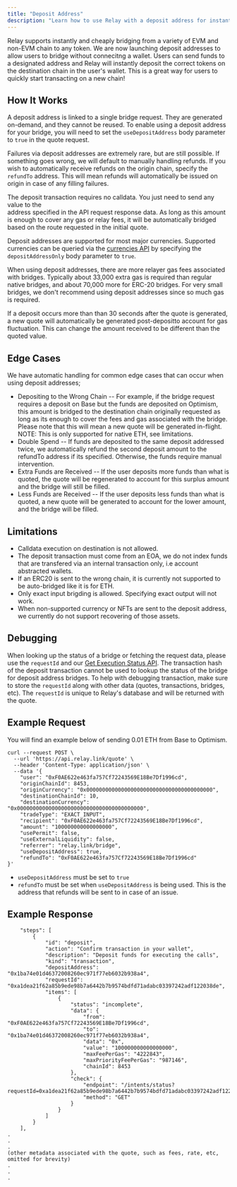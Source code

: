 ```yaml
---
title: "Deposit Address"
description: "Learn how to use Relay with a deposit address for instant bridging."
---
```


Relay supports instantly and cheaply bridging from a variety of EVM and non-EVM chain to any token.
We are now launching deposit addresses to allow users to bridge without connecitng a wallet. Users can send funds to a designated address
and Relay will instantly deposit the correct tokens on the destination chain in the user's wallet. This is a great way for users to quickly
start transacting on a new chain!

## How It Works

A deposit address is linked to a single bridge request. They are generated on-demand, and they cannot be reused. To enable using a deposit address for your bridge, you will need to set the `useDepositAddress` body parameter to `true` in the quote request. 

Failures via deposit addresses are extremely rare, but are still possible. If something goes wrong, we will default to manually handling refunds. If you wish to automatically receive refunds on the origin chain, specify the `refundTo` address. This will mean refunds will automatically be issued on origin in case of any filling failures. 


The deposit transaction requires no calldata. You just need to send any value to the  
address specified in the API request response data.  As long as this amount is enough to cover any gas or relay fees, it will be automatically bridged based on the route requested in the initial quote.

Deposit addresses are supported for most major currencies. Supported currencies can be queried via the [currencies API](https://docs.relay.link/references/api/get-currencies) by specifying the `depositAddressOnly` body parameter to `true`.

When using deposit addresses, there are more relayer gas fees associated with bridges. Typically about
33,000 extra gas is required than regular native bridges, and about 70,000 more for ERC-20 bridges. For very small bridges, we don't recommend using deposit addresses since so much gas is required.

If a deposit occurs more than than 30 seconds after the quote is generated, a new quote will automatically be generated post-depositto account for gas fluctuation. This can change the amount received to be different than the quoted value.

## Edge Cases

We have automatic handling for common edge cases that can occur when using deposit addresses;

- Depositing to the Wrong Chain -- For example, if the bridge request requires a deposit on Base but the funds
  are deposited on Optimism, this amount is bridged to the destination chain originally requested as long as its enough to cover the fees and gas associated with the bridge. Please note that this will mean a new quote will be generated in-flight. NOTE: This is only supported for native ETH, see limitations.
- Double Spend -- If funds are deposited to the same deposit addressed twice, we automatically refund the second deposit amount to the refundTo address if its specified. Otherwise, the funds require manual intervention.
- Extra Funds are Received -- If the user deposits more funds than what is quoted, the quote will be
  regenerated to account for this surplus amount and the bridge will still be filled.
- Less Funds are Received -- If the user deposits less funds than what is quoted, a new quote will be generated to account for the lower amount, and the bridge will be filled.

## Limitations

- Calldata execution on destination is not allowed.
- The deposit transaction must come from an EOA, we do not index funds that are transfered via an internal transaction only, i.e account abstracted wallets.
- If an ERC20 is sent to the wrong chain, it is currently not supported to be auto-bridged like it is for ETH.
- Only exact input brigding is allowed. Specifying exact output will not work.
- When non-supported currency or NFTs are sent to the deposit address, we
  currently do not support recovering of those assets.

## Debugging

When looking up the status of a bridge or fetching the request data, please use the `requestId` and our [Get Execution Status API](/references/api/get-intents-status-v2).
The transaction hash of the deposit transaction cannot be used to lookup the status of the bridge for deposit address bridges.
To help with debugging transaction, make sure to store the `requestId` along with other data (quotes, transactions,
bridges, etc). The `requestId` is unique to Relay's database and will be returned with the quote.

## Example Request

You will find an example below of sending 0.01 ETH from Base to Optimism.

```curl
curl --request POST \
  --url 'https://api.relay.link/quote' \
  --header 'Content-Type: application/json' \
  --data '{
	"user": "0xF0AE622e463fa757Cf72243569E18Be7Df1996cd",
	"originChainId": 8453,
	"originCurrency": "0x0000000000000000000000000000000000000000",
	"destinationChainId": 10,
	"destinationCurrency": "0x0000000000000000000000000000000000000000",
	"tradeType": "EXACT_INPUT",
	"recipient": "0xF0AE622e463fa757Cf72243569E18Be7Df1996cd",
	"amount": "100000000000000000",
	"usePermit": false,
	"useExternalLiquidity": false,
	"referrer": "relay.link/bridge",
	"useDepositAddress": true,
	"refundTo": "0xF0AE622e463fa757Cf72243569E18Be7Df1996cd"
}'
```

- `useDepositAddress` must be set to `true` <br />
- `refundTo` must be set when `useDepositAddress` is being used.
  This is the address that refunds will be sent to in case of an issue.

## Example Response

```curl
	"steps": [
		{
			"id": "deposit",
			"action": "Confirm transaction in your wallet",
			"description": "Deposit funds for executing the calls",
			"kind": "transaction",
			"depositAddress": "0x1ba74e01d46372008260ec971f77eb6032b938a4",
			"requestId": "0xa1dea21f62a85b9ede98b7a6442b7b9574bdfd71adabc03397242adf122038de",
			"items": [
				{
					"status": "incomplete",
					"data": {
						"from": "0xF0AE622e463fa757Cf72243569E18Be7Df1996cd",
						"to": "0x1ba74e01d46372008260ec971f77eb6032b938a4",
						"data": "0x",
						"value": "100000000000000000",
						"maxFeePerGas": "4222843",
						"maxPriorityFeePerGas": "987146",
						"chainId": 8453
					},
					"check": {
						"endpoint": "/intents/status?requestId=0xa1dea21f62a85b9ede98b7a6442b7b9574bdfd71adabc03397242adf122038de",
						"method": "GET"
					}
				}
			]
		}
	],
.
.
.
(other metadata associated with the quote, such as fees, rate, etc, omitted for brevity)
.
.
.
```
